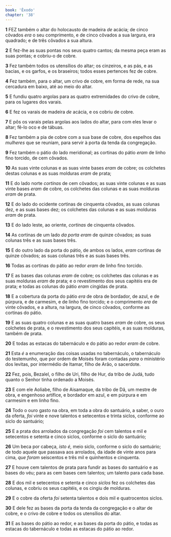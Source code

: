 ```yaml
---
book: 'Êxodo'
chapter: '38'
---
```


**1** FEZ também o altar do holocausto de madeira _de_ acácia; de cinco côvados _era_ o seu comprimento, e de cinco côvados a sua largura, era quadrado; e de três côvados a sua altura.

**2** E fez-lhe as suas pontas nos seus quatro cantos; da mesma peça eram as suas pontas; e cobriu-o de cobre.

**3** Fez também todos os utensílios do altar; os cinzeiros, e as pás, e as bacias, e os garfos, e os braseiros; todos esses pertences fez de cobre.

**4** Fez também, para o altar, um crivo de cobre, em forma de rede, na sua cercadura em baixo, até ao meio do altar.

**5** E fundiu quatro argolas para as quatro extremidades do crivo de cobre, para os lugares dos varais.

**6** E fez os varais de madeira _de_ acácia, e os cobriu de cobre.

**7** E pôs os varais pelas argolas aos lados do altar, para com eles levar o altar; fê-lo oco e de tábuas.

**8** Fez também a pia de cobre com a sua base de cobre, dos espelhos das _mulheres_ que se reuniam, para servir à porta da tenda da congregação.

**9** Fez também o pátio do lado meridional; as cortinas do pátio _eram_ de linho fino torcido, de cem côvados.

**10** As suas vinte colunas e as suas vinte bases _eram_ de cobre; os colchetes destas colunas e as suas molduras _eram_ de prata;

**11** E do lado norte _cortinas_ de cem côvados; as suas vinte colunas e as suas vinte bases _eram_ de cobre, os colchetes das colunas e as suas molduras _eram_ de prata.

**12** E do lado do ocidente cortinas de cinquenta côvados, as suas colunas dez, e as suas bases dez; os colchetes das colunas e as suas molduras _eram_ de prata.

**13** E do lado leste, ao oriente, _cortinas_ de cinquenta côvados.

**14** As cortinas de um lado _da porta eram_ de quinze côvados; as suas colunas três e as suas bases três.

**15** E do outro lado da porta do pátio, de ambos os lados, _eram_ cortinas de quinze côvados; as suas colunas três e as suas bases três.

**16** Todas as cortinas do pátio ao redor _eram_ de linho fino torcido.

**17** E as bases das colunas _eram_ de cobre; os colchetes das colunas e as suas molduras _eram_ de prata; e o revestimento dos seus capitéis era de prata; e todas as colunas do pátio _eram_ cingidas de prata.

**18** E a cobertura da porta do pátio _era_ de obra de bordador, de azul, e de púrpura, e de carmesim, e de linho fino torcido; e o comprimento _era_ de vinte côvados, e a altura, na largura, de cinco côvados, conforme as cortinas do pátio.

**19** E as suas quatro colunas e as suas quatro bases _eram_ de cobre, os seus colchetes de prata, e o revestimento dos seus capitéis, e as suas molduras, também de prata.

**20** E todas as estacas do tabernáculo e do pátio ao redor _eram_ de cobre.

**21** Esta _é_ a enumeração das coisas usadas no tabernáculo, o tabernáculo do testemunho, que por ordem de Moisés foram contadas _para_ o ministério dos levitas, por intermédio de Itamar, filho de Arão, o sacerdote.

**22** Fez, pois, Bezalel, o filho de Uri, filho de Hur, da tribo de Judá, tudo quanto o Senhor tinha ordenado a Moisés.

**23** E com ele Aoliabe, filho de Aisamaque, da tribo de Dã, um mestre de obra, e engenhoso artífice, e bordador em azul, e em púrpura e em carmesim e em linho fino.

**24** Todo o ouro gasto na obra, em toda a obra do santuário, a saber, o ouro da oferta, _foi_ vinte e nove talentos e setecentos e trinta siclos, conforme ao siclo do santuário;

**25** E a prata dos arrolados da congregação _foi_ cem talentos e mil e setecentos e setenta e cinco siclos, conforme o siclo do santuário;

**26** Um beca por cabeça, _isto é,_ meio siclo, conforme o siclo do santuário; de todo aquele que passava aos arrolados, da idade de vinte anos para cima, _que foram_ seiscentos e três mil e quinhentos e cinquenta.

**27** E houve cem talentos de prata para fundir as bases do santuário e as bases do véu; para as cem bases cem talentos; um talento para cada base.

**28** E dos mil e setecentos e setenta e cinco _siclos_ fez os colchetes das colunas, e cobriu os seus capitéis, e os cingiu de molduras.

**29** E o cobre da oferta _foi_ setenta talentos e dois mil e quatrocentos siclos.

**30** E dele fez as bases da porta da tenda da congregação e o altar de cobre, e o crivo de cobre e todos os utensílios do altar.

**31** E as bases do pátio ao redor, e as bases da porta do pátio, e todas as estacas do tabernáculo e todas as estacas do pátio ao redor.
